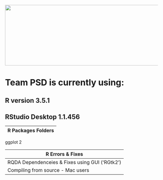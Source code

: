 <img src = "https://github.com/lzim/teampsd/blob/teampsd_style/teampsd_logo/team_psd_logo_sm.png"
     height = "200" width = "600">  

# Team PSD is currently using: 

## R version 3.5.1 
## RStudio Desktop 1.1.456 

R Packages Folders    |
-----------------   |
ggplot 2 


R Errors & Fixes    |
-----------------   |
RQDA Dependenceies & Fixes using GUI ('RGtk2')    |
Compiling from source - Mac users  |
